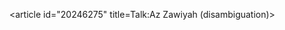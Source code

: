 <article id="20246275" title=Talk:Az Zawiyah (disambiguation)>
	<talkpage id="20246275" title="Talk:Az Zawiyah (disambiguation)">
{{DisambigProject}}
	</talkpage>
</article>